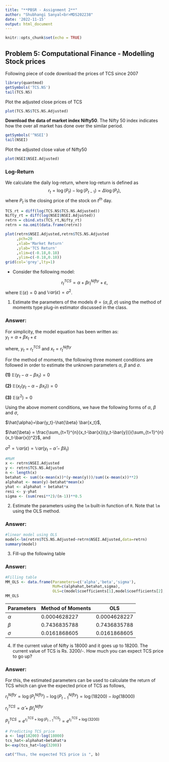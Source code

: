 ---
title: "**PBSR - Assignment 2**"
author: "Shubhangi Sanyal<br>MDS202238"
date: '2022-11-15'
output: html_document
---

```{r setup, include=FALSE}
knitr::opts_chunk$set(echo = TRUE)
```

## Problem 5: Computational Finance - Modelling Stock prices

Following piece of code download the prices of TCS since 2007

```{r}
library(quantmod)
getSymbols('TCS.NS')
tail(TCS.NS)
```
Plot the adjusted close prices of TCS
```{r}
plot(TCS.NS$TCS.NS.Adjusted)
```

**Download the data of market index Nifty50**. The Nifty 50 index indicates how the over all market has done over the similar period.
```{r}
getSymbols('^NSEI')
tail(NSEI)
```
Plot the adjusted close value of Nifty50
```{r}
plot(NSEI$NSEI.Adjusted)
```


### Log-Return 
We calculate the daily log-return, where log-return is defined as
$$
r_t=\log(P_t)-\log(P_{t-1})=\Delta \log(P_t),
$$
where $P_t$ is the closing price of the stock on $t^{th}$ day.

```{r}
TCS_rt = diff(log(TCS.NS$TCS.NS.Adjusted))
Nifty_rt = diff(log(NSEI$NSEI.Adjusted))
retrn = cbind.xts(TCS_rt,Nifty_rt) 
retrn = na.omit(data.frame(retrn))

plot(retrn$NSEI.Adjusted,retrn$TCS.NS.Adjusted
     ,pch=20
     ,xlab='Market Return'
     ,ylab='TCS Return'
     ,xlim=c(-0.18,0.18)
     ,ylim=c(-0.18,0.18))
grid(col='grey',lty=1)
```

+ Consider the following model:

$$
r_{t}^{TCS}=\alpha + \beta r_{t}^{Nifty} + \varepsilon,
$$
where $\mathbb{E}(\varepsilon)=0$ and $\mathbb{V}ar(\varepsilon)=\sigma^2$.

1. Estimate the parameters of the models $\theta=(\alpha,\beta,\sigma)$ using the method of moments type plug-in estimator discussed in the class.

### Answer:

For simplicity, the model equation has been written as:<br>
$y_t=\alpha+\beta x_t+\varepsilon$ <br>

where, $y_t = r_t^{TCS}$ and $x_t=r_t^{Nifty}$ 

For the method of moments, the following three moment conditions are followed in order to estimate the unknown parameters $\alpha$, $\beta$ and $\sigma$.<br>
 
**(1)** $\mathbb{E}(y_t-\alpha-\beta x_t)=0$ <br>

**(2)** $\mathbb{E}(x_t(y_t-\alpha-\beta x_t))=0$ <br>

**(3)** $\mathbb{E}(\varepsilon^2)=0$ <br>

Using the above moment conditions, we have the following forms of $\alpha$, $\beta$ and $\sigma$,<br>

$\hat{\alpha}=\bar{y_t}-\hat{\beta} \bar{x_t}$,<br>

$\hat{\beta} = \frac{\sum_{t=1}^{n}(x_t-\bar{x})(y_t-\bar{y})}{\sum_{t=1}^{n}(x_t-\bar{x})^2}$, and <br>

$\sigma^2 = \mathbb{V}ar(\varepsilon) = \mathbb{V}ar(y_t-\hat{\alpha}-\hat{\beta} x_t)$

```{r}
#MoM
x <- retrn$NSEI.Adjusted
y <- retrn$TCS.NS.Adjusted
n <- length(x)
betahat <- sum((x-mean(x))*(y-mean(y)))/sum((x-mean(x))**2)
alphahat <- mean(y)-betahat*mean(x)
yhat <- alphahat + betahat*x
resi <- y-yhat
sigma <- (sum(resi**2)/(n-1))**0.5
```


2. Estimate the parameters using the `lm` built-in function of `R`. Note that `lm` using the OLS method.

### Answer:

```{r}
#linear model using OLS
model<-lm(retrn$TCS.NS.Adjusted~retrn$NSEI.Adjusted,data=retrn)
summary(model)
```

3. Fill-up the following table

### Answer:

```{r}
#Filling table
MM_OLS <- data.frame(Parameters=c('alpha','beta','sigma'),
                     MoM=c(alphahat,betahat,sigma),
                     OLS=c(model$coefficients[1],model$coefficients[2],var(model$residuals)**0.5))
MM_OLS
```

Parameters |Method of Moments |OLS
-----------|------------------|-------------
   $\alpha$|      0.0004628227|0.0004628227
    $\beta$|      0.7436835788|0.7436835788
   $\sigma$|      0.0161868605|0.0161868605


4. If the current value of Nifty is 18000 and it goes up to 18200. The current value of TCS is Rs. 3200/-. How much you can expect TCS price to go up?

### Answer:

For this, the estimated parameters can be used to calculate the return of TCS which can give the expected price of TCS as follows,

$r_t^{Nifty}=\log(P_t^{Nifty})-\log(P_{t-1}^{Nifty})=\log(18200)-log(18000)$<br>

$r_t^{TCS}=\hat{\alpha}+\hat{\beta} r_t^{Nifty}$<br>

$P_t^{TCS}= e^{r_t^{TCS}+\log(P_{t-1}^{TCS})} = e^{r_t^{TCS}+\log(3200)}$<br>

```{r}
# Predicting TCS price
a <- log(18200)-log(18000)
tcs_hat<-alphahat+betahat*a
b<-exp(tcs_hat+log(3200))

cat("Thus, the expected TCS price is ", b)
```